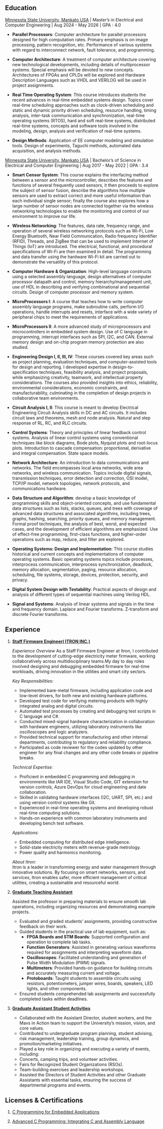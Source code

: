 <!-- ---
title: "ACHIEVEMENTS"
---

• Awarded the Dean's List for acquiring 4.0 GPA.  
• ABCDEF -->





## Education

[Minnesota State University, Mankato USA](https://cset.mnsu.edu/departments/electrical-and-computer-engineering-technology/msee-electrical-engineering/) |
Master's in Electrical and Computer Engineering | Aug 2024 - May 2026 | GPA : 4.0
 
- **Parallel Processors**: Computer architecture for parallel processors designed for high computation rates. Primary emphasis is on image processing, pattern recognition, etc. Performance of various systems with regard to interconnect network, fault tolerance, and programming.  

- **Computer Architecture**: A treatment of computer architecture covering new technological developments, including details of multiprocessor systems. Special emphasis will be devoted to new concepts. Architectures of FPGAs and CPLDs will be explored and Hardware Description Languages such as VHDL and VERILOG will be used in project assignments.

- **Real Time Operating System**: This course introduces students the recent advances in real-time embedded systems design. Topics cover real-time scheduling approaches such as clock-driven scheduling and static and dynamic priority driven scheduling, resource handling, timing analysis, inter-task communication and synchronization, real-time operating systems (RTOS), hard and soft real-time systems, distributed real-time systems, concepts and software tools involved in the modeling, design, analysis and verification of real-time systems.  

- **Design Methods**: Application of EE computer modeling and simulation tools. Design of experiments, Taguchi methods, automated data acquisition, and analysis methods.  


[Minnesota State University, Mankato USA](https://www.mnsu.edu/) |
Bachelor's of Science in Electrical and Computer Engineering | Aug 2017 - May 2022 | GPA : 3.4

- **Smart Censor System**: This course explains the interfacing method between a sensor and the microcontroller, describes the features and functions of several frequently used sensors, it then proceeds to explore the subject of sensor fusion, describe the algorithms how multiple sensors are used to extract correct and more useful information than each individual single sensor; finally the course also explores how a large number of sensor nodes are connected together via the wireless networking technologies to enable the monitoring and control of our environment to improve our life.

- **Wireless Networking**: The features, data rate, frequency range, and operation of several wireless networking protocols such as Wi-Fi, Low Energy Bluetooth, Near Field Communication, Radio frequency Identifier (RFID), Threads, and ZigBee that can be used to implement Internet of Things (IoT) are introduced. The electrical, functional, and procedural specifications of Wi-Fi are then examined in detail. The programming and data transfer using the hardware Wi-Fi kit are carried out to demonstrate the versatility of this protocol.    

- **Computer Hardware & Organization**: High-level language constructs using a selected assembly language, design alternatives of computer processor datapath and control, memory hierarchy/management unit, use of HDL in describing and verifying combinational and sequential circuits. Design of computer processor and memory system.  

- **MicroProcessors I**: A course that teaches how to write computer assembly language programs, make subroutine calls, perform I/O operations, handle interrupts and resets, interface with a wide variety of peripheral chips to meet the requirements of applications.

- **MicroProcessors II**: A more advanced study of microprocessors and microcontrollers in embedded system design. Use of C language in programming, interrupt interfaces such as SPI, I2C, and CAN. External memory design and on-chip program memory protection are also studied.  

- **Engineering Design I, II, III, IV**: These courses covered key areas such as project planning, evaluation techniques, and computer-assisted tools for design and reporting. I developed expertise in design-to-specification techniques, feasibility analysis, and project proposals, while emphasizing creativity, teamwork, and intellectual property considerations. The courses also provided insights into ethics, reliability, environmental considerations, economic constraints, and manufacturability, culminating in the completion of design projects in collaborative team environments.

- **Circuit Analysis I, II**: This course is meant to develop Electrical Engineering Circuit Analysis skills in DC and AC circuits. It includes circuit laws and theorems, mesh and node analysis. Natural and step response of RL, RC, and RLC circuits.

- **Control Systems**: Theory and principles of linear feedback control systems. Analysis of linear control systems using conventional techniques like block diagrams, Bode plots, Nyquist plots and root-locus plots. Introduction to cascade compensation: proportional, derivative and integral compensation. State space models.

- **Network Architecture**: An introduction to data communications and networks. The field encompasses local area networks, wide area networks, and wireless communication. Topics include digital signals, transmission techniques, error detection and correction, OSI model, TCP/IP model, network topologies, network protocols, and communications hardware.

- **Data Structure and Algorithm**: develop a basic knowledge of programming skills and object-oriented concepts, and use fundamental data structures such as lists, stacks, queues, and trees with coverage of advanced data structures and associated algorithms, including trees, graphs, hashing, searching, priority queues, and memory management. Formal proof techniques, the analysis of best, worst, and expected cases, and the development of efficient algorithms are emphasized. Use of effect-free programming, first-class functions, and higher-order operations such as map, reduce, and filter are explored.

- **Operating Systems: Design and Implementation**: This course studies historical and current concepts and implementations of computer operating systems. Basic operating systems topics include processes, interprocess communication, interprocess synchronization, deadlock, memory allocation, segmentation, paging, resource allocation, scheduling, file systems, storage, devices, protection, security, and privacy.

- **Digital System Design with Testability**: Practical aspects of design and analysis of different types of sequential machines using Verilog HDL.

- **Signal and Systems**: Analysis of linear systems and signals in the time and frequency domain. Laplace and Fourier transforms. Z-transform and discrete Fourier transforms.

## Experience
1. [**Staff Firmware Engineer( ITRON INC.)**](https://na.itron.com/) 

    *Experience Overview* 
    As a Staff Firmware Engineer at Itron, I contributed to the development of cutting-edge electricity meter firmware, working collaboratively across multidisciplinary teams.My day to day roles involved designing and debugging embedded firmware for real-time workloads, driving innovation in the utilities and smart city sectors.

    *Key Responsibilities:*  
    - Implemented bare-metal firmware, including application code and low-level drivers, for both new and existing hardware platforms.  
    - Developed test code for verifying metering products with highly integrated analog and digital circuits.  
    - Automated test processes by creating and debugging test scripts in C language and C#.  
    - Conducted mixed-signal hardware characterization in collaboration with hardware engineers, utilizing laboratory instruments like oscilloscopes and logic analyzers.  
    - Provided technical support for manufacturing and other internal departments, contributing to regulatory and reliability compliance.
    - Participated as code reviewer for the codes updated by other engineer for any final changes and any other code breaks or pipeline breaks.

    *Technical Expertise:*  
    - Proficient in embedded C programming and debugging in environments like IAR IDE, Visual Studio Code, GIT extension for version controls, Azure DevOps for cloud engineering and date collaboration.  
    - Skilled in validating hardware interfaces (I2C, UART, SPI, etc.) and using version control systems like Git.  
    - Experienced in real-time operating systems and developing robust real-time computing solutions.  
    - Hands-on experience with common laboratory instruments and developing bench test software.  

    *Applications:* 
    - Embedded computing for distributed edge intelligence.  
    - Solid-state electricity meters with revenue-grade metrology.  
    - Power quality and harmonics monitoring.  

    *About Itron:*  
    Itron is a leader in transforming energy and water management through innovative solutions. By focusing on smart networks, sensors, and services, Itron enables safer, more efficient management of critical utilities, creating a sustainable and resourceful world.
2. [**Graduate Teaching Assistant**](https://cset.mnsu.edu/departments/electrical-and-computer-engineering-technology/)

    Assisted the professor in preparing materials to ensure smooth lab operations, including organizing resources and demonstrating example projects.  
    - Evaluated and graded students' assignments, providing constructive feedback on their work.  
    - Guided students in the practical use of lab equipment, such as:  
        - **FPGA Boards and STM Boards**: Supported configuration and operation to complete lab tasks.  
        - **Function Generators**: Assisted in generating various waveforms required for assignments and interpreting waveform data.  
        - **Oscilloscopes**: Facilitated understanding and generation of Pulse Width Modulation (PWM) signals.  
        - **Multimeters**: Provided hands-on guidance for building circuits and accurately measuring current and voltage.  
        - **Protoboards**: Taught students to assemble circuits using resistors, potentiometers, jumper wires, boards, speakers, LED lights, and other components.  
    - Ensured students comprehended lab assignments and     successfully completed tasks within deadlines.  
3. [**Graduate Assistant Student Activities**](https://www.mnsu.edu/university-life/activities-and-organizations/)
      
    - Collaborated with the Assistant Director, student workers, and the Mavs in Action team to support the University’s mission, vision, and core values.  
    - Contributed to undergraduate program planning, student advising, risk management, leadership training, group dynamics, and promotion/marketing initiatives.  
    - Played a key role in organizing and executing a variety of events, including:  
    - Concerts, camping trips, and volunteer activities.  
    - Fairs for Recognized Student Organizations (RSOs).  
    - Team-building exercises and leadership workshops.  
    - Assisted the Directors of Student Activities and other Graduate Assistants with essential tasks, ensuring the success of departmental programs and events.   


## Licenses & Certifications

1. [C Programming for Embedded Applications](https://www.linkedin.com/learning/certificates/5d2f94299cb6390117fc6b365fc26c4bcbc0a95bdfee503c2e8c3fa0dd74395e?u=57684185)
    
2. [Advanced C Programming: Integrating C and Assembly Language](https://www.linkedin.com/learning/certificates/80be8d616c1b54fc8bdd4f7952548efa6967d4080ba0bf74624f3d3805d69d6b?u=57684185)